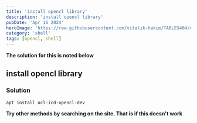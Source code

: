```yaml
---
title: 'install opencl library'
description: 'install opencl library'
pubDate: 'Apr 16 2024'
heroImage: 'https://raw.githubusercontent.com/vitalik-hakim/TABLES404/main/error_b/SHELL.jpg'
category: 'shell'
tags: [opencl, shell]
---
```


**The solution for this is noted below**

## install opencl library

### Solution

```shell
apt install ocl-icd-opencl-dev
```

**Try other methods by searching on the site. That is if this doesn't work**
